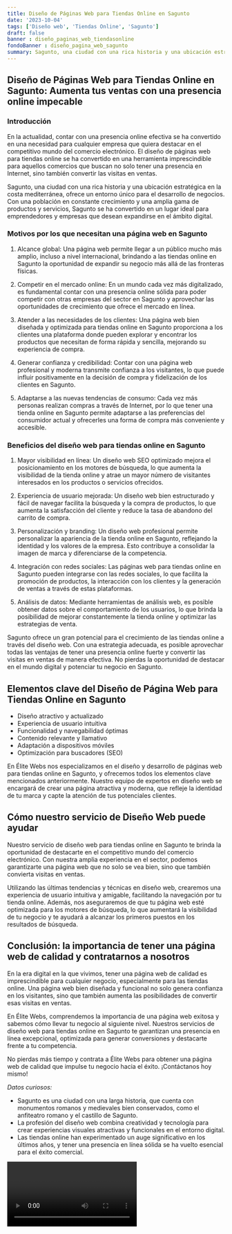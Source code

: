 ```yaml
---
title: Diseño de Páginas Web para Tiendas Online en Sagunto
date: '2023-10-04'
tags: ['Diseño web', 'Tiendas Online', 'Sagunto']
draft: false
banner : diseño_paginas_web_tiendasonline
fondoBanner : diseño_pagina_web_sagunto
summary: Sagunto, una ciudad con una rica historia y una ubicación estratégica en la costa mediterránea, ofrece un entorno único para el desarrollo de negocios. Con una población en constante crecimiento y una amplia gama de productos y servicios, Sagunto se ha convertido en un lugar ideal para emprendedores y empresas que desean expandirse en el ámbito digital.
---
```


## Diseño de Páginas Web para Tiendas Online en Sagunto: Aumenta tus ventas con una presencia online impecable

### Introducción
En la actualidad, contar con una presencia online efectiva se ha convertido en una necesidad para cualquier empresa que quiera destacar en el competitivo mundo del comercio electrónico. El diseño de páginas web para tiendas online se ha convertido en una herramienta imprescindible para aquellos comercios que buscan no solo tener una presencia en Internet, sino también convertir las visitas en ventas.

Sagunto, una ciudad con una rica historia y una ubicación estratégica en la costa mediterránea, ofrece un entorno único para el desarrollo de negocios. Con una población en constante crecimiento y una amplia gama de productos y servicios, Sagunto se ha convertido en un lugar ideal para emprendedores y empresas que desean expandirse en el ámbito digital.

### Motivos por los que necesitan una página web en Sagunto

1. Alcance global: Una página web permite llegar a un público mucho más amplio, incluso a nivel internacional, brindando a las tiendas online en Sagunto la oportunidad de expandir su negocio más allá de las fronteras físicas.

2. Competir en el mercado online: En un mundo cada vez más digitalizado, es fundamental contar con una presencia online sólida para poder competir con otras empresas del sector en Sagunto y aprovechar las oportunidades de crecimiento que ofrece el mercado en línea.

3. Atender a las necesidades de los clientes: Una página web bien diseñada y optimizada para tiendas online en Sagunto proporciona a los clientes una plataforma donde pueden explorar y encontrar los productos que necesitan de forma rápida y sencilla, mejorando su experiencia de compra.

4. Generar confianza y credibilidad: Contar con una página web profesional y moderna transmite confianza a los visitantes, lo que puede influir positivamente en la decisión de compra y fidelización de los clientes en Sagunto.

5. Adaptarse a las nuevas tendencias de consumo: Cada vez más personas realizan compras a través de Internet, por lo que tener una tienda online en Sagunto permite adaptarse a las preferencias del consumidor actual y ofrecerles una forma de compra más conveniente y accesible.

### Beneficios del diseño web para tiendas online en Sagunto

1. Mayor visibilidad en línea: Un diseño web SEO optimizado mejora el posicionamiento en los motores de búsqueda, lo que aumenta la visibilidad de la tienda online y atrae un mayor número de visitantes interesados en los productos o servicios ofrecidos.

2. Experiencia de usuario mejorada: Un diseño web bien estructurado y fácil de navegar facilita la búsqueda y la compra de productos, lo que aumenta la satisfacción del cliente y reduce la tasa de abandono del carrito de compra.

3. Personalización y branding: Un diseño web profesional permite personalizar la apariencia de la tienda online en Sagunto, reflejando la identidad y los valores de la empresa. Esto contribuye a consolidar la imagen de marca y diferenciarse de la competencia.

4. Integración con redes sociales: Las páginas web para tiendas online en Sagunto pueden integrarse con las redes sociales, lo que facilita la promoción de productos, la interacción con los clientes y la generación de ventas a través de estas plataformas.

5. Análisis de datos: Mediante herramientas de análisis web, es posible obtener datos sobre el comportamiento de los usuarios, lo que brinda la posibilidad de mejorar constantemente la tienda online y optimizar las estrategias de venta.

Sagunto ofrece un gran potencial para el crecimiento de las tiendas online a través del diseño web. Con una estrategia adecuada, es posible aprovechar todas las ventajas de tener una presencia online fuerte y convertir las visitas en ventas de manera efectiva. No pierdas la oportunidad de destacar en el mundo digital y potenciar tu negocio en Sagunto.

<GifSeo />

<Cta />

## Elementos clave del Diseño de Página Web para Tiendas Online en Sagunto

- Diseño atractivo y actualizado
- Experiencia de usuario intuitiva
- Funcionalidad y navegabilidad óptimas
- Contenido relevante y llamativo
- Adaptación a dispositivos móviles
- Optimización para buscadores (SEO)

En Élite Webs nos especializamos en el diseño y desarrollo de páginas web para tiendas online en Sagunto, y ofrecemos todos los elementos clave mencionados anteriormente. Nuestro equipo de expertos en diseño web se encargará de crear una página atractiva y moderna, que refleje la identidad de tu marca y capte la atención de tus potenciales clientes.

## Cómo nuestro servicio de Diseño Web puede ayudar

Nuestro servicio de diseño web para tiendas online en Sagunto te brinda la oportunidad de destacarte en el competitivo mundo del comercio electrónico. Con nuestra amplia experiencia en el sector, podemos garantizarte una página web que no solo se vea bien, sino que también convierta visitas en ventas.

Utilizando las últimas tendencias y técnicas en diseño web, crearemos una experiencia de usuario intuitiva y amigable, facilitando la navegación por tu tienda online. Además, nos aseguraremos de que tu página web esté optimizada para los motores de búsqueda, lo que aumentará la visibilidad de tu negocio y te ayudará a alcanzar los primeros puestos en los resultados de búsqueda.

## Conclusión: la importancia de tener una página web de calidad y contratarnos a nosotros

En la era digital en la que vivimos, tener una página web de calidad es imprescindible para cualquier negocio, especialmente para las tiendas online. Una página web bien diseñada y funcional no solo genera confianza en los visitantes, sino que también aumenta las posibilidades de convertir esas visitas en ventas.

En Élite Webs, comprendemos la importancia de una página web exitosa y sabemos cómo llevar tu negocio al siguiente nivel. Nuestros servicios de diseño web para tiendas online en Sagunto te garantizan una presencia en línea excepcional, optimizada para generar conversiones y destacarte frente a tu competencia.

No pierdas más tiempo y contrata a Élite Webs para obtener una página web de calidad que impulse tu negocio hacia el éxito. ¡Contáctanos hoy mismo!

_*Datos curiosos:*_

- Sagunto es una ciudad con una larga historia, que cuenta con monumentos romanos y medievales bien conservados, como el anfiteatro romano y el castillo de Sagunto.
- La profesión del diseño web combina creatividad y tecnología para crear experiencias visuales atractivas y funcionales en el entorno digital.
- Las tiendas online han experimentado un auge significativo en los últimos años, y tener una presencia en línea sólida se ha vuelto esencial para el éxito comercial.

<Video />

<CtaBot job='Tiendas Online' city='Sagunto'/>

<Gmaps query='Sagunto+españa+maps' />